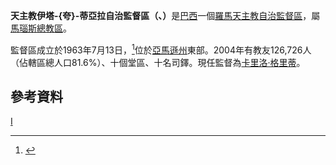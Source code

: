 {{Infobox Roman Catholic diocese
|Roman Catholic Diocese of = 伊塔-{夸}-蒂亞拉自治監督區
|Latin name of diocese = Praelatura Territorialis Itacoatiarensis
|image =
|caption =
|location = [[巴西|巴西]]
|territory = [[亞馬遜州|亞馬遜州]]東部
|population =126,726
|rite = 拉丁禮
|patron =
|province = 馬瑙斯
|established = 1963年
|cathedral = 玫瑰聖母主教座堂
|副主教座堂 =
|leadership = 監督
|website =
|教宗 =
|metropolitan =
|ordinary =卡里洛·格里蒂
|coadjutor bishop =
|emeritus =
}}
'''天主教伊塔-{夸}-蒂亞拉自治監督區（{{lang-la|Praelatura Territorialis Itacoatiarensis}}、{{lang-pt|Prelazia Territorial de Itacoatiara}}）'''是[[巴西|巴西]]一個[[羅馬天主教|羅馬天主教]][[自治監督區|自治監督區]]，屬[[天主教馬瑙斯總教區|馬瑙斯總教區]]。

監督區成立於1963年7月13日，<ref>{{Cite web |url=http://www.vatican.va/holy_father/paul_vi/apost_constitutions/documents/hf_p-vi_apc_19630713_manaensis-parintinensis_lt.html |title=設立監督區的宗座憲令 |access-date=2013-11-13 |archive-date=2014-02-03 |archive-url=https://web.archive.org/web/20140203121440/http://www.vatican.va/holy_father/paul_vi/apost_constitutions/documents/hf_p-vi_apc_19630713_manaensis-parintinensis_lt.html |dead-url=no }}</ref>位於[[亞馬遜州|亞馬遜州]]東部。2004年有教友126,726人（佔轄區總人口81.6%）、十個堂區、十名司鐸。現任監督為[[卡里洛·格里蒂|卡里洛·格里蒂]]。
==參考資料==
{{reflist}}
[[Category:巴西天主教自治監督區|I]]